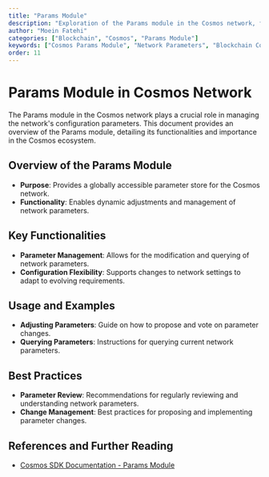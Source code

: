 ```yaml
---
title: "Params Module"
description: "Exploration of the Params module in the Cosmos network, focusing on its role in network parameter management."
author: "Moein Fatehi"
categories: ["Blockchain", "Cosmos", "Params Module"]
keywords: ["Cosmos Params Module", "Network Parameters", "Blockchain Configuration", "Cosmos Network"]
order: 11
---
```


# Params Module in Cosmos Network

The Params module in the Cosmos network plays a crucial role in managing the network's configuration parameters. This document provides an overview of the Params module, detailing its functionalities and importance in the Cosmos ecosystem.

## Overview of the Params Module
- **Purpose**: Provides a globally accessible parameter store for the Cosmos network.
- **Functionality**: Enables dynamic adjustments and management of network parameters.

## Key Functionalities
- **Parameter Management**: Allows for the modification and querying of network parameters.
- **Configuration Flexibility**: Supports changes to network settings to adapt to evolving requirements.

## Usage and Examples
- **Adjusting Parameters**: Guide on how to propose and vote on parameter changes.
- **Querying Parameters**: Instructions for querying current network parameters.

## Best Practices
- **Parameter Review**: Recommendations for regularly reviewing and understanding network parameters.
- **Change Management**: Best practices for proposing and implementing parameter changes.

## References and Further Reading
- [Cosmos SDK Documentation - Params Module](https://docs.cosmos.network/master/modules/params/)

